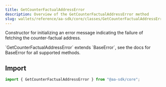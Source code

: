 ```yaml
---
title: GetCounterFactualAddressError
description: Overview of the GetCounterFactualAddressError method
slug: wallets/reference/aa-sdk/core/classes/GetCounterFactualAddressError/constructor
---
```


Constructor for initializing an error message indicating the failure of fetching the counter-factual address.

<Note>
  `GetCounterFactualAddressError` extends `BaseError`, see the docs for
  BaseError for all supported methods.
</Note>

## Import

```ts
import { GetCounterFactualAddressError } from "@aa-sdk/core";
```
